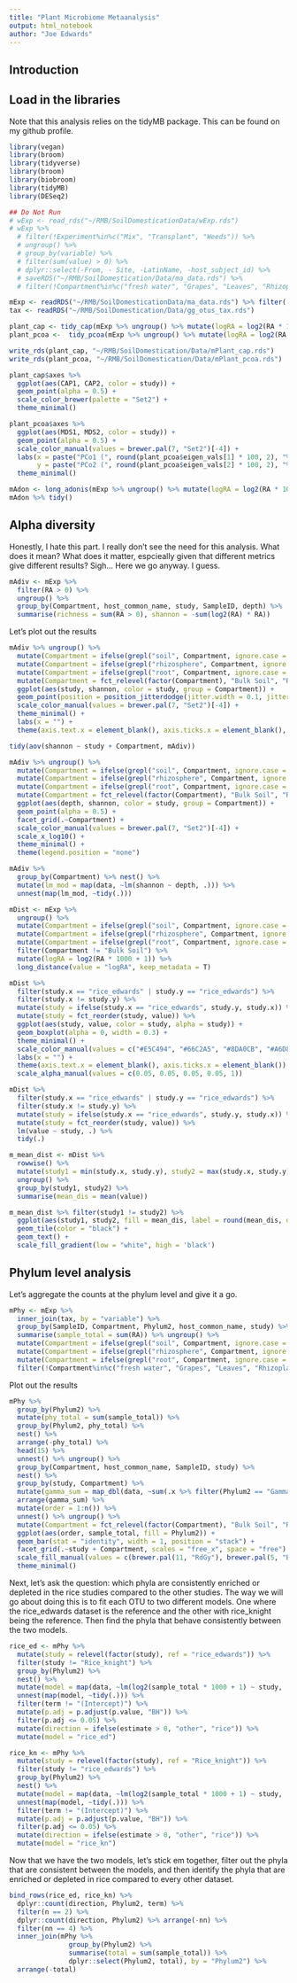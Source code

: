 ```yaml
---
title: "Plant Microbiome Metaanalysis"
output: html_notebook
author: "Joe Edwards"
---
```


## Introduction

## Load in the libraries
Note that this analysis relies on the tidyMB package. This can be found on my github profile.
```r
library(vegan)
library(broom)
library(tidyverse)
library(broom)
library(biobroom)
library(tidyMB)
library(DESeq2)
```

```r
## Do Not Run
# wExp <- read_rds("~/RMB/SoilDomesticationData/wExp.rds")
# wExp %>% 
  # filter(!Experiment%in%c("Mix", "Transplant", "Weeds")) %>% 
  # ungroup() %>% 
  # group_by(variable) %>% 
  # filter(sum(value) > 0) %>% 
  # dplyr::select(-From, - Site, -LatinName, -host_subject_id) %>% 
  # saveRDS("~/RMB/SoilDomestication/Data/ma_data.rds") %>% 
  # filter(!Compartment%in%c("fresh water", "Grapes", "Leaves", "Rhizoplane"))

mExp <- readRDS("~/RMB/SoilDomesticationData/ma_data.rds") %>% filter(!Compartment%in%c("fresh water", "Grapes", "Leaves", "Rhizoplane"))
tax <- readRDS("~/RMB/SoilDomestication/Data/gg_otus_tax.rds")
```

```r
plant_cap <- tidy_cap(mExp %>% ungroup() %>% mutate(logRA = log2(RA * 1000 + 1)), value = "logRA", formula = "host_common_name")
plant_pcoa <-  tidy_pcoa(mExp %>% ungroup() %>% mutate(logRA = log2(RA * 1000 + 1)), value = "logRA")

write_rds(plant_cap, "~/RMB/SoilDomestication/Data/mPlant_cap.rds")
write_rds(plant_pcoa, "~/RMB/SoilDomestication/Data/mPlant_pcoa.rds")
```

```r
plant_cap$axes %>% 
  ggplot(aes(CAP1, CAP2, color = study)) +
  geom_point(alpha = 0.5) +
  scale_color_brewer(palette = "Set2") +
  theme_minimal()

plant_pcoa$axes %>% 
  ggplot(aes(MDS1, MDS2, color = study)) +
  geom_point(alpha = 0.5) +
  scale_color_manual(values = brewer.pal(7, "Set2")[-4]) +
  labs(x = paste("PCo1 (", round(plant_pcoa$eigen_vals[1] * 100, 2), "%)", sep = ""), 
       y = paste("PCo2 (", round(plant_pcoa$eigen_vals[2] * 100, 2), "%)", sep = "")) +
  theme_minimal()
```
```r
mAdon <- long_adonis(mExp %>% ungroup() %>% mutate(logRA = log2(RA * 1000 + 1)), value = "logRA", formula = "Compartment + study")
mAdon %>% tidy()
```

## Alpha diversity
Honestly, I hate this part. I really don't see the need for this analysis. What does it mean? What does it matter, espcieally given that different metrics give different results? Sigh... Here we go anyway. I guess.
```r
mAdiv <- mExp %>% 
  filter(RA > 0) %>% 
  ungroup() %>% 
  group_by(Compartment, host_common_name, study, SampleID, depth) %>% 
  summarise(richness = sum(RA > 0), shannon = -sum(log2(RA) * RA))
```

Let's plot out the results
```r
mAdiv %>% ungroup() %>% 
  mutate(Compartment = ifelse(grepl("soil", Compartment, ignore.case = T), "Bulk Soil", Compartment)) %>% 
  mutate(Compartment = ifelse(grepl("rhizosphere", Compartment, ignore.case = T), "Rhizosphere", Compartment)) %>% 
  mutate(Compartment = ifelse(grepl("root", Compartment, ignore.case = T), "Endosphere", Compartment)) %>% 
  mutate(Compartment = fct_relevel(factor(Compartment), "Bulk Soil", "Rhizosphere", "Endosphere")) %>% 
  ggplot(aes(study, shannon, color = study, group = Compartment)) +
  geom_point(position = position_jitterdodge(jitter.width = 0.1, jitter.height = 0), alpha = 0.5) +
  scale_color_manual(values = brewer.pal(7, "Set2")[-4]) +
  theme_minimal() +
  labs(x = "") +
  theme(axis.text.x = element_blank(), axis.ticks.x = element_blank(), legend.position = "none")

tidy(aov(shannon ~ study + Compartment, mAdiv))
```

```r
mAdiv %>% ungroup() %>% 
  mutate(Compartment = ifelse(grepl("soil", Compartment, ignore.case = T), "Bulk Soil", Compartment)) %>% 
  mutate(Compartment = ifelse(grepl("rhizosphere", Compartment, ignore.case = T), "Rhizosphere", Compartment)) %>% 
  mutate(Compartment = ifelse(grepl("root", Compartment, ignore.case = T), "Endosphere", Compartment)) %>% 
  mutate(Compartment = fct_relevel(factor(Compartment), "Bulk Soil", "Rhizosphere", "Endosphere")) %>% 
  ggplot(aes(depth, shannon, color = study, group = Compartment)) +
  geom_point(alpha = 0.5) +
  facet_grid(.~Compartment) +
  scale_color_manual(values = brewer.pal(7, "Set2")[-4]) +
  scale_x_log10() +
  theme_minimal() +
  theme(legend.position = "none")

mAdiv %>% 
  group_by(Compartment) %>% nest() %>% 
  mutate(lm_mod = map(data, ~lm(shannon ~ depth, .))) %>% 
  unnest(map(lm_mod, ~tidy(.)))
```

```r
mDist <- mExp %>% 
  ungroup() %>% 
  mutate(Compartment = ifelse(grepl("soil", Compartment, ignore.case = T), "Bulk Soil", Compartment)) %>% 
  mutate(Compartment = ifelse(grepl("rhizosphere", Compartment, ignore.case = T), "Rhizosphere", Compartment)) %>% 
  mutate(Compartment = ifelse(grepl("root", Compartment, ignore.case = T), "Endosphere", Compartment)) %>% 
  filter(Compartment != "Bulk Soil") %>% 
  mutate(logRA = log2(RA * 1000 + 1)) %>% 
  long_distance(value = "logRA", keep_metadata = T)

mDist %>% 
  filter(study.x == "rice_edwards" | study.y == "rice_edwards") %>% 
  filter(study.x != study.y) %>% 
  mutate(study = ifelse(study.x == "rice_edwards", study.y, study.x)) %>% 
  mutate(study = fct_reorder(study, value)) %>% 
  ggplot(aes(study, value, color = study, alpha = study)) +
  geom_boxplot(alpha = 0, width = 0.3) +
  theme_minimal() +
  scale_color_manual(values = c("#E5C494", "#66C2A5", "#8DA0CB", "#A6D854", "#FC8D62", "#E5C494")) +
  labs(x = "") +
  theme(axis.text.x = element_blank(), axis.ticks.x = element_blank()) +
  scale_alpha_manual(values = c(0.05, 0.05, 0.05, 0.05, 1))

mDist %>% 
  filter(study.x == "rice_edwards" | study.y == "rice_edwards") %>% 
  filter(study.x != study.y) %>% 
  mutate(study = ifelse(study.x == "rice_edwards", study.y, study.x)) %>% 
  mutate(study = fct_reorder(study, value)) %>% 
  lm(value ~ study, .) %>% 
  tidy(.)
```
```r
m_mean_dist <- mDist %>% 
  rowwise() %>% 
  mutate(study1 = min(study.x, study.y), study2 = max(study.x, study.y)) %>% 
  ungroup() %>% 
  group_by(study1, study2) %>% 
  summarise(mean_dis = mean(value))

m_mean_dist %>% filter(study1 != study2) %>% 
  ggplot(aes(study1, study2, fill = mean_dis, label = round(mean_dis, digits = 2))) +
  geom_tile(color = "black") +
  geom_text() +
  scale_fill_gradient(low = "white", high = 'black') 
```


## Phylum level analysis
Let's aggregate the counts at the phylum level and give it a go.
```r
mPhy <- mExp %>% 
  inner_join(tax, by = "variable") %>% 
  group_by(SampleID, Compartment, Phylum2, host_common_name, study) %>% 
  summarise(sample_total = sum(RA)) %>% ungroup() %>% 
  mutate(Compartment = ifelse(grepl("soil", Compartment, ignore.case = T), "Bulk Soil", Compartment)) %>% 
  mutate(Compartment = ifelse(grepl("rhizosphere", Compartment, ignore.case = T), "Rhizosphere", Compartment)) %>% 
  mutate(Compartment = ifelse(grepl("root", Compartment, ignore.case = T), "Endosphere", Compartment)) %>% 
  filter(!Compartment%in%c("fresh water", "Grapes", "Leaves", "Rhizoplane"))
```

Plot out the results
```r
mPhy %>% 
  group_by(Phylum2) %>% 
  mutate(phy_total = sum(sample_total)) %>% 
  group_by(Phylum2, phy_total) %>% 
  nest() %>% 
  arrange(-phy_total) %>% 
  head(15) %>% 
  unnest() %>% ungroup() %>% 
  group_by(Compartment, host_common_name, SampleID, study) %>% 
  nest() %>% 
  group_by(study, Compartment) %>% 
  mutate(gamma_sum = map_dbl(data, ~sum(.x %>% filter(Phylum2 == "Gammaproteobacteria") %>% pull(sample_total)))) %>% 
  arrange(gamma_sum) %>% 
  mutate(order = 1:n()) %>%
  unnest() %>% ungroup() %>% 
  mutate(Compartment = fct_relevel(factor(Compartment), "Bulk Soil", "Rhizosphere", "Endosphere")) %>% 
  ggplot(aes(order, sample_total, fill = Phylum2)) +
  geom_bar(stat = "identity", width = 1, position = "stack") +
  facet_grid(.~study + Compartment, scales = "free_x", space = "free") +
  scale_fill_manual(values = c(brewer.pal(11, "RdGy"), brewer.pal(5, "Blues")[-1])) +
  theme_minimal()
```

Next, let's ask the question: which phyla are consistently enriched or depleted in the rice studies compared to the other studies. The way we will go about doing this is to fit each OTU to two different models. One where the rice_edwards dataset is the reference and the other with rice_knight being the reference. Then find the phyla that behave consistently between the two models.
```r
rice_ed <- mPhy %>% 
  mutate(study = relevel(factor(study), ref = "rice_edwards")) %>% 
  filter(study != "Rice_knight") %>% 
  group_by(Phylum2) %>% 
  nest() %>% 
  mutate(model = map(data, ~lm(log2(sample_total * 1000 + 1) ~ study, .))) %>% 
  unnest(map(model, ~tidy(.))) %>% 
  filter(term != "(Intercept)") %>% 
  mutate(p.adj = p.adjust(p.value, "BH")) %>% 
  filter(p.adj <= 0.05) %>% 
  mutate(direction = ifelse(estimate > 0, "other", "rice")) %>% 
  mutate(model = "rice_ed")

rice_kn <- mPhy %>% 
  mutate(study = relevel(factor(study), ref = "Rice_knight")) %>% 
  filter(study != "rice_edwards") %>% 
  group_by(Phylum2) %>% 
  nest() %>% 
  mutate(model = map(data, ~lm(log2(sample_total * 1000 + 1) ~ study, .))) %>% 
  unnest(map(model, ~tidy(.))) %>% 
  filter(term != "(Intercept)") %>% 
  mutate(p.adj = p.adjust(p.value, "BH")) %>% 
  filter(p.adj <= 0.05) %>% 
  mutate(direction = ifelse(estimate > 0, "other", "rice")) %>% 
  mutate(model = "rice_kn")
```
Now that we have the two models, let's stick em together, filter out the phyla that are consistent between the models, and then identify the phyla that are enriched or depleted in rice compared to every other dataset.
```r
bind_rows(rice_ed, rice_kn) %>% 
  dplyr::count(direction, Phylum2, term) %>% 
  filter(n == 2) %>% 
  dplyr::count(direction, Phylum2) %>% arrange(-nn) %>% 
  filter(nn == 4) %>% 
  inner_join(mPhy %>% 
               group_by(Phylum2) %>% 
               summarise(total = sum(sample_total)) %>% 
               dplyr::select(Phylum2, total), by = "Phylum2") %>% 
  arrange(-total)
```


